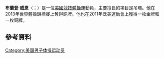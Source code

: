 {{blpunsourced|time=2015-11-22T01:05:56+00:00}}
{{expand|time=2015-11-22T01:05:56+00:00}}
{{NoteTA|G1=Sports}}
'''布蘭登·威恩'''（{{lang-en|Brandon Wynn}}；{{bd|1988年|11月4日}}）是一位[[美國|美國]][[競技體操|競技體操]]運動員，主要擅長的項目是吊環。他在2013年世界體操錦標賽上奪得銅牌。他也在2011年泛美運動會上獲得一枚金牌和一枚銅牌。
==參考資料==
{{Reflist}}
{{DEFAULTSORT:Wynn, Brandon}}
[[Category:美国男子体操运动员|Category:美国男子体操运动员]]